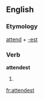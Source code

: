 ==English==

===Etymology===
[[attend]] + [[-est]]

===Verb===
'''attendest'''

# {{context|archaic|lang=en}} {{en-archaic second-person singular of|attend}}

[[fr:attendest]]